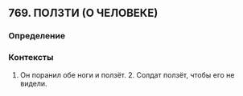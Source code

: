 ## 769. ПОЛЗТИ (О ЧЕЛОВЕКЕ)
### Определение


### Контексты
1. Он поранил обе ноги и ползёт. 2. Солдат ползёт, чтобы его не видели.

